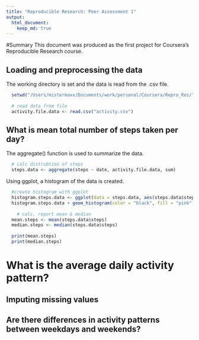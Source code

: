 ```yaml
---
title: "Reproducible Research: Peer Assessment 1"
output: 
  html_document:
    keep_md: true
---
```

#Summary
This document was produced as the first project for Coursera's Reproducible Research course.

## Loading and preprocessing the data
The working directory is set and the data is read from the .csv file.
```r
  setwd("/Users/mistermaxx/Documents/work/personal/Coursera/Repro_Res/")
  
  # read data from file
  activity.file.data <- read.csv("activity.csv")

```


## What is mean total number of steps taken per day?
The aggregate() function is used to summarize the data.
```r
  # calc distrubtion of steps
  steps.data <- aggregate(steps ~ date, activity.file.data, sum)
```

Using ggplot, a histogram of the data is created.
```r
  #create histogram with ggplot
  histogram.steps.data <- ggplot(data = steps.data, aes(steps.data$steps)) 
  histogram.steps.data + geom_histogram(color = "black", fill = "pink", bins = 10, binwidth = 6000) + labs(x = "Steps", y = "Count", title = "Distribution: Total Steps")
  
    # calc, report mean & median
  mean.steps <- mean(steps.data$steps)
  median.steps <- median(steps.data$steps)
  
  print(mean.steps)
  print(median.steps)

```


# What is the average daily activity pattern?



## Imputing missing values



## Are there differences in activity patterns between weekdays and weekends?
